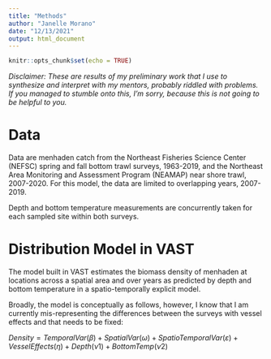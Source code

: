 ```yaml
---
title: "Methods"
author: "Janelle Morano"
date: "12/13/2021"
output: html_document
---
```


```r
knitr::opts_chunk$set(echo = TRUE)
```

*Disclaimer: These are results of my preliminary work that I use to synthesize and interpret with my mentors, probably riddled with problems. If you managed to stumble onto this, I'm sorry, because this is not going to be helpful to you.*

# Data
Data are menhaden catch from the Northeast Fisheries Science Center (NEFSC) spring and fall bottom trawl surveys, 1963-2019, and the Northeast Area Monitoring and Assessment Program (NEAMAP) near shore trawl, 2007-2020. For this model, the data are limited to overlapping years, 2007-2019.

Depth and bottom temperature measurements are concurrently taken for each sampled site within both surveys.

# Distribution Model in VAST
The model built in VAST estimates the biomass density of menhaden at locations across a spatial area and over years as predicted by depth and bottom temperature in a spatio-temporally explicit model.

Broadly, the model is conceptually as follows, however, I know that I am currently mis-representing the differences between the surveys with vessel effects and that needs to be fixed:

$Density = TemporalVar(\beta) + SpatialVar(\omega) + SpatioTemporalVar(\varepsilon) + VesselEffects(\eta) + Depth(\nu1) + BottomTemp(\nu2)$